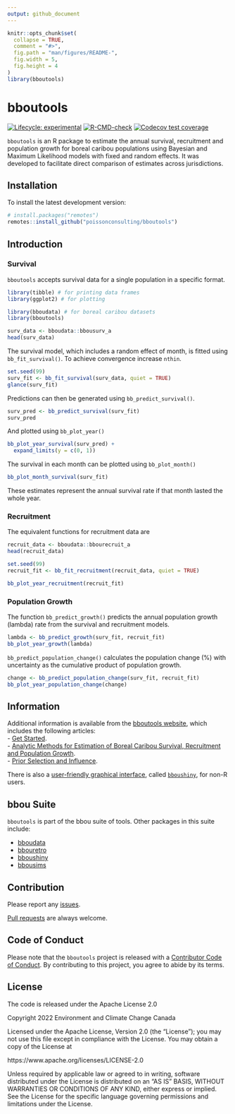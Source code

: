 ```yaml
---
output: github_document
---
```


<!-- README.md is generated from README.Rmd. Please edit that file -->

```r
knitr::opts_chunk$set(
  collapse = TRUE,
  comment = "#>",
  fig.path = "man/figures/README-",
  fig.width = 5,
  fig.height = 4
)
library(bboutools)
```

# bboutools

<!-- badges: start -->
[![Lifecycle: experimental](https://img.shields.io/badge/lifecycle-experimental-orange.svg)](https://lifecycle.r-lib.org/articles/stages.html#experimental)
[![R-CMD-check](https://github.com/poissonconsulting/bboutools/actions/workflows/R-CMD-check.yaml/badge.svg)](https://github.com/poissonconsulting/bboutools/actions/workflows/R-CMD-check.yaml)
[![Codecov test coverage](https://codecov.io/gh/poissonconsulting/bboutools/branch/main/graph/badge.svg)](https://app.codecov.io/gh/poissonconsulting/bboutools?branch=main)
<!-- badges: end -->

`bboutools` is an R package to estimate the annual survival, recruitment and population growth for boreal caribou populations using Bayesian and Maximum Likelihood models with fixed and random effects.
It was developed to facilitate direct comparison of estimates across jurisdictions.

## Installation

To install the latest development version:

``` r
# install.packages("remotes")
remotes::install_github("poissonconsulting/bboutools")
```

## Introduction

### Survival

`bboutools` accepts survival data for a single population in a specific format.

```r
library(tibble) # for printing data frames
library(ggplot2) # for plotting

library(bboudata) # for boreal caribou datasets
library(bboutools)

surv_data <- bboudata::bbousurv_a
head(surv_data)
```

The survival model, which includes a random effect of month, is fitted using `bb_fit_survival()`.
To achieve convergence increase `nthin`.

```r
set.seed(99)
surv_fit <- bb_fit_survival(surv_data, quiet = TRUE)
glance(surv_fit)
```

Predictions can then be generated using `bb_predict_survival()`.
```r
surv_pred <- bb_predict_survival(surv_fit)
surv_pred
```

And plotted using `bb_plot_year()`
```r
bb_plot_year_survival(surv_pred) +
  expand_limits(y = c(0, 1))
```

The survival in each month can be plotted using `bb_plot_month()`
```r
bb_plot_month_survival(surv_fit)
```

These estimates represent the annual survival rate if that month lasted the whole year.  

### Recruitment

The equivalent functions for recruitment data are

```r
recruit_data <- bboudata::bbourecruit_a
head(recruit_data)

set.seed(99)
recruit_fit <- bb_fit_recruitment(recruit_data, quiet = TRUE)

bb_plot_year_recruitment(recruit_fit)
```

### Population Growth

The function `bb_predict_growth()` predicts the annual population growth (lambda) rate from the survival and recruitment models.

```r
lambda <- bb_predict_growth(surv_fit, recruit_fit)
bb_plot_year_growth(lambda)
```

`bb_predict_population_change()` calculates the population change (%) with uncertainty as the cumulative product of population growth. 

```r
change <- bb_predict_population_change(surv_fit, recruit_fit)
bb_plot_year_population_change(change)
```

## Information

Additional information is available from the [bboutools website](https://poissonconsulting.github.io/bboutools/), which includes the following articles:  
- [Get Started](https://poissonconsulting.github.io/bboutools/articles/bboutools.html).  
- [Analytic Methods for Estimation of Boreal Caribou Survival, Recruitment and Population Growth](https://poissonconsulting.github.io/bboutools/articles/bbmethods.html).  
- [Prior Selection and Influence](https://poissonconsulting.github.io/bboutools/articles/priors.html).  

There is also a [user-friendly graphical interface](https://poissonconsulting.shinyapps.io/bboushiny/), called [`bboushiny`](https://github.com/poissonconsulting/bboushiny), for non-R users.

## bbou Suite

`bboutools` is part of the bbou suite of tools. 
Other packages in this suite include:

- [bboudata](https://github.com/poissonconsulting/bboudata)
- [bbouretro](https://github.com/poissonconsulting/bbouretro)
- [bboushiny](https://github.com/poissonconsulting/bboushiny)
- [bbousims](https://github.com/poissonconsulting/bbousims)

## Contribution

Please report any [issues](https://github.com/poissonconsulting/bboutools/issues).

[Pull requests](https://github.com/poissonconsulting/bboutools/pulls) are always welcome.

## Code of Conduct

Please note that the `bboutools` project is released with a [Contributor Code of Conduct](https://poissonconsulting.github.io/bboutools/CODE_OF_CONDUCT.html). By contributing to this project, you agree to abide by its terms.

## License

The code is released under the Apache License 2.0

Copyright 2022 Environment and Climate Change Canada

Licensed under the Apache License, Version 2.0 (the "License");
you may not use this file except in compliance with the License.
You may obtain a copy of the License at 

https://www.apache.org/licenses/LICENSE-2.0

Unless required by applicable law or agreed to in writing, software
distributed under the License is distributed on an "AS IS" BASIS,
WITHOUT WARRANTIES OR CONDITIONS OF ANY KIND, either express or implied.
See the License for the specific language governing permissions and
limitations under the License.
